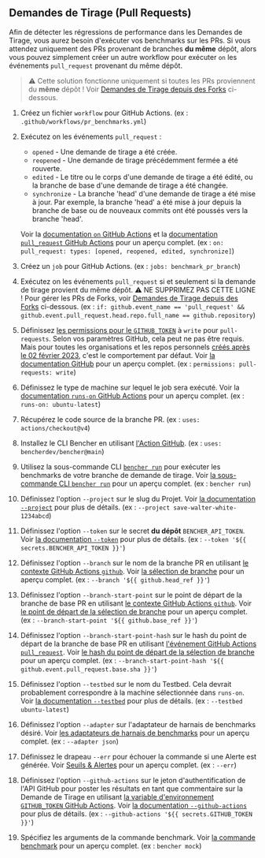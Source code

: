 
## Demandes de Tirage (Pull Requests)

Afin de détecter les régressions de performance dans les Demandes de Tirage, vous aurez besoin d'exécuter vos benchmarks sur les PRs.
Si vous attendez uniquement des PRs provenant de branches **du même** dépôt,
alors vous pouvez simplement créer un autre workflow pour exécuter `on` les événements `pull_request` provenant du même dépôt.

> ⚠️ Cette solution fonctionne uniquement si toutes les PRs proviennent du **même** dépôt !
> Voir [Demandes de Tirage depuis des Forks][pull requests from forks] ci-dessous.

<PullRequestsCode />

1. Créez un fichier `workflow` pour GitHub Actions.
   (ex : `.github/workflows/pr_benchmarks.yml`)
2. Exécutez on les événements `pull_request` :
    - `opened` - Une demande de tirage a été créée.
    - `reopened` - Une demande de tirage précédemment fermée a été rouverte.
    - `edited` - Le titre ou le corps d'une demande de tirage a été édité, ou la branche de base d'une demande de tirage a été changée.
    - `synchronize` - La branche 'head' d'une demande de tirage a été mise à jour.
      Par exemple, la branche 'head' a été mise à jour depuis la branche de base ou de nouveaux commits ont été poussés vers la branche 'head'.

   Voir la [documentation `on` GitHub Actions][github actions on]
   et la [documentation `pull_request` GitHub Actions][github action pull_request] pour un aperçu complet.
   (ex : `on: pull_request: types: [opened, reopened, edited, synchronize]`)
3. Créez un `job` pour GitHub Actions.
   (ex : `jobs: benchmark_pr_branch`)
4. Exécutez on les événements `pull_request` si et seulement si la demande de tirage provient du même dépôt.
   ⚠️ NE SUPPRIMEZ PAS CETTE LIGNE !
   Pour gérer les PRs de Forks, voir [Demandes de Tirage depuis des Forks][pull requests from forks] ci-dessous.
   (ex : `if: github.event_name == 'pull_request' && github.event.pull_request.head.repo.full_name == github.repository`)
5. Définissez [les permissions pour le `GITHUB_TOKEN`][github token permissions]
   à `write` pour `pull-requests`.
   Selon vos paramètres GitHub, cela peut ne pas être requis.
   Mais pour toutes les organisations et les repos personnels
   [créés après le 02 février 2023][github token read only],
   c'est le comportement par défaut.
   Voir [la documentation GitHub][github token permissions security]
   pour un aperçu complet.
   (ex : `permissions: pull-requests: write`)
6. Définissez le type de machine sur lequel le job sera exécuté.
   Voir la [documentation `runs-on` GitHub Actions][github actions runs-on]
   pour un aperçu complet.
   (ex : `runs-on: ubuntu-latest`)
7. Récupérez le code source de la branche PR.
   (ex : `uses: actions/checkout@v4`)
8. Installez le CLI Bencher en utilisant [l'Action GitHub][bencher cli github action].
   (ex : `uses: bencherdev/bencher@main`)
9. Utilisez la sous-commande CLI <code><a href="/fr/docs/explanation/bencher-run/">bencher run</a></code>
   pour exécuter les benchmarks de votre branche de demande de tirage.
   Voir [la sous-commande CLI `bencher run`][bencher run] pour un aperçu complet.
   (ex : `bencher run`)
10. Définissez l'option `--project` sur le slug du Projet.
    Voir [la documentation `--project`][project option] pour plus de détails.
    (ex : `--project save-walter-white-1234abcd`)
11. Définissez l'option `--token` sur le secret **du dépôt** `BENCHER_API_TOKEN`.
    Voir [la documentation `--token`][token option] pour plus de détails.
    (ex : `--token '${{ secrets.BENCHER_API_TOKEN }}'`)
12. Définissez l'option `--branch` sur le nom de la branche PR en utilisant
    [le contexte GitHub Actions `github`][github actions context].
    Voir [la sélection de branche][branch selection branch] pour un aperçu complet.
    (ex : `--branch '${{ github.head_ref }}'`)
13. Définissez l'option `--branch-start-point` sur le point de départ de la branche de base PR en utilisant
    [le contexte GitHub Actions `github`][github actions context].
    Voir [le point de départ de la sélection de branche][branch selection start point] pour un aperçu complet.
    (ex : `--branch-start-point '${{ github.base_ref }}'`)
14. Définissez l'option `--branch-start-point-hash` sur le hash du point de départ de la branche de base PR en utilisant
    [l'événement GitHub Actions `pull_request`][github action pull_request].
    Voir [le hash du point de départ de la sélection de branche][branch selection start point hash] pour un aperçu complet.
    (ex : `--branch-start-point-hash '${{ github.event.pull_request.base.sha }}'`)
15. Définissez l'option `--testbed` sur le nom du Testbed.
    Cela devrait probablement correspondre à la machine sélectionnée dans `runs-on`.
    Voir [la documentation `--testbed`][testbed option] pour plus de détails.
    (ex : `--testbed ubuntu-latest`)
16. Définissez l'option `--adapter` sur l'adaptateur de harnais de benchmarks désiré.
    Voir [les adaptateurs de harnais de benchmarks][adapters] pour un aperçu complet.
    (ex : `--adapter json`)
17. Définissez le drapeau `--err` pour échouer la commande si une Alerte est générée.
    Voir [Seuils & Alertes][alerts] pour un aperçu complet.
    (ex : `--err`)
18. Définissez l'option `--github-actions` sur le jeton d'authentification de l'API GitHub pour poster les résultats en tant que commentaire sur la Demande de Tirage en utilisant
    [la variable d'environnement `GITHUB_TOKEN` GitHub Actions][github token].
    Voir [la documentation `--github-actions`][github actions option] pour plus de détails.
    (ex : `--github-actions '${{ secrets.GITHUB_TOKEN }}'`)
19. Spécifiez les arguments de la commande benchmark.
    Voir [la commande benchmark][command argument] pour un aperçu complet.
    (ex : `bencher mock`)

[github actions on]: https://docs.github.com/en/actions/using-workflows/workflow-syntax-for-github-actions#on
[github action pull_request]: https://docs.github.com/en/webhooks/webhook-events-and-payloads#pull_request
[github token permissions]: https://docs.github.com/en/actions/using-jobs/assigning-permissions-to-jobs#setting-the-github_token-permissions-for-a-specific-job
[github token read only]: https://github.blog/changelog/2023-02-02-github-actions-updating-the-default-github_token-permissions-to-read-only/
[github token permissions security]: https://docs.github.com/en/actions/security-guides/automatic-token-authentication#modifying-the-permissions-for-the-github_token
[github actions runs-on]: https://docs.github.com/en/actions/using-workflows/workflow-syntax-for-github-actions#jobsjob_idruns-on
[bencher cli github action]: https://github.com/marketplace/actions/bencher-cli
[github actions context]: https://docs.github.com/en/actions/learn-github-actions/contexts#github-context
[github token]: https://docs.github.com/en/actions/security-guides/automatic-token-authentication

[bencher run]: /fr/docs/explanation/bencher-run/
[project option]: /fr/docs/explanation/bencher-run/#--project-project
[token option]: /fr/docs/explanation/bencher-run/#--token-token
[branch selection branch]: /fr/docs/explanation/branch-selection/#--branch-branch
[branch selection start point]: /fr/docs/explanation/branch-selection/#--branch-start-point-branch
[branch selection start point hash]: /fr/docs/explanation/branch-selection/#--branch-start-point-hash-hash
[testbed option]: /fr/docs/explanation/bencher-run/#--testbed-testbed
[adapters]: /fr/docs/explanation/adapters/
[alerts]: /fr/docs/explanation/thresholds/#alerts
[github actions option]: /fr/docs/explanation/bencher-run/#--github-actions-github_token
[command argument]: /fr/docs/explanation/bencher-run/#benchmark-command

[pull requests from forks]: #pull-requests-from-forks
